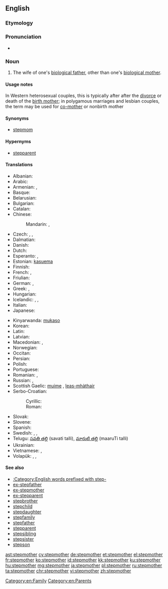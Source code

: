 ==English==

===Etymology===
{{prefix|step|mother}}

===Pronunciation===
* {{hyphenation|step|moth|er}}

===Noun===
{{en-noun}}

# The wife of one's [[biological father]], other than one's [[biological mother]].

====Usage notes====
In Western heterosexual couples, this is typically after after the [[divorce]] or death of the [[birth mother]]; in polygamous marriages and lesbian couples, the term may be used for [[co-mother]] or nonbirth mother

====Synonyms====
* [[stepmom]]

====Hypernyms====
* [[stepparent]]

====Translations====
{{trans-top|wife of one's biological father, not one's biological mother}}
* Albanian: {{t-|sq|njerkë}}
* Arabic: {{t-|ar|زوجة الأب|f|tr=záwjat al-ʾab|sc=Arab}}
* Armenian: {{t-|hy|խորթ մայր|tr=xort' mayr}}, {{t-|hy|մորու|sc=Armn}}
* Basque: {{t+|eu|amaorde}}
* Belarusian: {{t-|be|мачаха|f|tr=máčaxa|sc=Cyrl}}
* Bulgarian: {{t+|bg|мащеха|f|tr=mášteha|sc=Cyrl}}
* Catalan: {{t-|ca|madrastra|f}}
* Chinese:
*: Mandarin: {{t|cmn|繼母|sc=Hani}}, {{t|cmn|继母|tr=jìmǔ|sc=Hani}}
* Czech: {{t+|cs|macecha|f}}, {{t-|cs|nevlastní matka}}, {{t-|cs|macocha|f}}
* Dalmatian: {{tø|dlm|matraja|f}}
* Danish: {{t-|da|stedmor}}
* Dutch: {{t+|nl|stiefmoeder|f}}
* Esperanto: {{t-|eo|vicpatrino}}, {{qualifier|sometimes}} {{t-|eo|duonpatrino}}
* Estonian: [[kasuema]]
* Finnish: {{t-|fi|äitipuoli}}
* French: {{t+|fr|belle-mère|f}}, {{qualifier|pejorative}} {{t+|fr|marâtre}}
* Friulian: {{tø|fur|madrigne|f}}
* German: {{t+|de|Stiefmutter|f}}, {{qualifier|gender-neutral}} {{t-|de|Stiefelternteil|m|n}}
* Greek: {{t+|el|μητριά|f|tr=mitria}}, {{t-|el|θετή μητέρα|tr=theté mētéra}}
* Hungarian: {{t+|hu|mostohaanya}}
* Icelandic: {{t-|is|stjúpmóðir|f}},  {{t-|is|stjúpa|f}},  {{t-|is|stjúpmamma|f}}
* Italian: {{t-|it|matrigna|f}}
* Japanese: {{t+|ja|義母|tr=ぎぼ, gibo|sc=Jpan}}
{{trans-mid}}
* Kinyarwanda: [[mukaso]]
* Korean: {{t-|ko|계모|tr=gyeomo}}
* Latin: {{t-|la|noverca|f}}
* Latvian: {{t+|lv|pamāte|f}}
* Macedonian: {{t-|mk|маќеа|f|tr=máḱea}},  {{t-|mk|помајка|f|tr=pómajka}}
* Norwegian: {{t-|no|stemor|f}}
* Occitan: {{t-|oc|mairastra}}
* Persian: {{t+|fa|نامادری|tr=nâmâdari|sc=fa-Arab}}
* Polish: {{t+|pl|macocha|f}}
* Portuguese: {{t+|pt|madrasta|f}}
* Romanian: {{t-|ro|mașteră|f}}, {{t-|ro|mamă vitregă|f}}
* Russian: {{t+|ru|мачеха|f|tr=máčexa|sc=Cyrl}},  {{t-|ru|приёмная мать|f|tr=prijómnaja matʹ}}
* Scottish Gaelic: [[muime]] {{f}}, [[leas-mhàthair]] {{f}}
* Serbo-Croatian:
*: Cyrillic: {{t-|sh|ма̏ћеха|f|sc=Cyrl}}
*: Roman: {{t-|sh|mȁćeha|f|sc=Latn}}
* Slovak: {{t-|sk|macocha|f}}
* Slovene: {{t+|sl|mačeha|f}}
* Spanish: {{t-|es|madrastra|f}}
* Swedish: {{t-|sv|fostermor|c}},  {{t-|sv|styvmor|c}},  {{qualifier|colloquial}} {{t-|sv|plastmamma|c}}
* Telugu: [[సవతి తల్లి]] (savati talli),  [[మారుటి తల్లి]] (maaruTi talli)
* Ukrainian: {{t-|uk|мачуха|f|tr=máčuxa|sc=Cyrl}}
* Vietnamese: {{t+|vi|mẹ ghẻ}}, {{t+|vi|mẹ kế}}
* Volapük: {{qualifier|male or female}} {{t-|vo|lupal}}, {{qualifier|female}} {{t-|vo|jilupal}}, {{t+|vo|lumot}}
{{trans-bottom}}

====See also====
* [[:Category:English words prefixed with step-]]
* [[ex-stepfather]]
* [[ex-stepmother]]
* [[ex-stepparent]]
* [[stepbrother]]
* [[stepchild]]
* [[stepdaughter]]
* [[stepfamily]]
* [[stepfather]]
* [[stepparent]]
* [[stepsibling]]
* [[stepsister]]
* [[stepson]]

[[Category:en:Family]]
[[Category:en:Parents]]

[[ast:stepmother]]
[[cy:stepmother]]
[[de:stepmother]]
[[et:stepmother]]
[[el:stepmother]]
[[fr:stepmother]]
[[ko:stepmother]]
[[id:stepmother]]
[[kk:stepmother]]
[[ku:stepmother]]
[[hu:stepmother]]
[[mg:stepmother]]
[[ja:stepmother]]
[[pl:stepmother]]
[[ru:stepmother]]
[[ta:stepmother]]
[[chr:stepmother]]
[[vi:stepmother]]
[[zh:stepmother]]